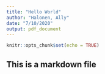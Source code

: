 ---
title: "Hello World"
author: "Halonen, Ally"
date: "7/10/2020"
output: pdf_document
---

```{r setup, include=FALSE}
knitr::opts_chunk$set(echo = TRUE)
```

## This is a markdown file
